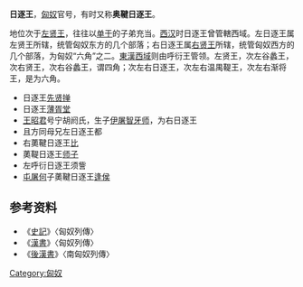 '''日逐王'''，[[匈奴|匈奴]]官号，有时又称'''奥鞬日逐王'''。

地位次于[[左贤王|左贤王]]，往往以[[单于|单于]]的子弟充当。[[西汉|西汉]]时日逐王曾管轄西域。左日逐王属左贤王所辖，统管匈奴东方的几个部落；右日逐王属[[右贤王|右贤王]]所辖，统管匈奴西方的几个部落，为匈奴“六角”之二。[[東漢|東漢]][[西域|西域]]则由呼衍王管领。左贤王，次左谷蠡王，次右贤王，次右谷蠡王，谓四角；次左右日逐王，次左右温禺鞮王，次左右渐将王，是为六角。
* 日逐王[[先贤掸|先贤掸]]
* 日逐王[[屠耆单于|薄胥堂]]
* [[王昭君|王昭君]]号宁胡阏氏，生子[[伊屠智牙师|伊屠智牙师]]，为右日逐王
* 且方同母兄左日逐王都
* 右薁鞬日逐王[[䤈落尸逐鞮單于|比]]
* 薁鞮日逐王[[亭獨尸逐侯鞮單于|师子]]
* 左呼衍日逐王须訾
* [[屯屠何|屯屠何]]子薁鞬日逐王[[逢侯|逢侯]]
==参考资料==
* 《[[史記|史記]]》〈匈奴列傳〉
* 《[[漢書|漢書]]》〈匈奴列傳〉
* 《[[後漢書|後漢書]]》〈南匈奴列傳〉
[[Category:匈奴|Category:匈奴]]